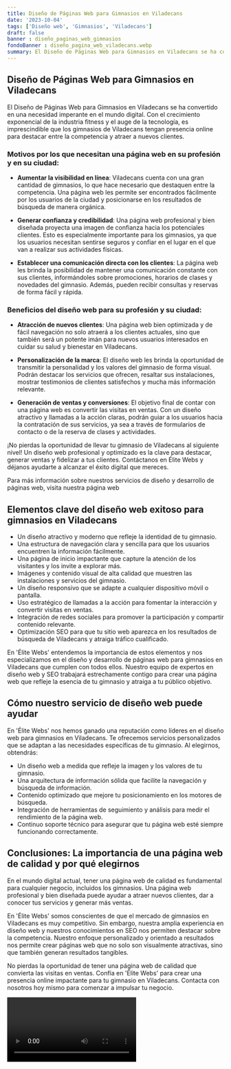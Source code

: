```yaml
---
title: Diseño de Páginas Web para Gimnasios en Viladecans
date: '2023-10-04'
tags: ['Diseño web', 'Gimnasios', 'Viladecans']
draft: false
banner : diseño_paginas_web_gimnasios
fondoBanner : diseño_pagina_web_viladecans.webp
summary: El Diseño de Páginas Web para Gimnasios en Viladecans se ha convertido en una necesidad imperante en el mundo digital. Con el crecimiento exponencial de la industria fitness y el auge de la tecnología, es imprescindible que los gimnasios de Viladecans tengan presencia online para destacar entre la competencia y atraer a nuevos clientes.
---
```


## Diseño de Páginas Web para Gimnasios en Viladecans

El Diseño de Páginas Web para Gimnasios en Viladecans se ha convertido en una necesidad imperante en el mundo digital. Con el crecimiento exponencial de la industria fitness y el auge de la tecnología, es imprescindible que los gimnasios de Viladecans tengan presencia online para destacar entre la competencia y atraer a nuevos clientes.

### Motivos por los que necesitan una página web en su profesión y en su ciudad:

- **Aumentar la visibilidad en línea**: Viladecans cuenta con una gran cantidad de gimnasios, lo que hace necesario que destaquen entre la competencia. Una página web les permite ser encontrados fácilmente por los usuarios de la ciudad y posicionarse en los resultados de búsqueda de manera orgánica.

- **Generar confianza y credibilidad**: Una página web profesional y bien diseñada proyecta una imagen de confianza hacia los potenciales clientes. Esto es especialmente importante para los gimnasios, ya que los usuarios necesitan sentirse seguros y confiar en el lugar en el que van a realizar sus actividades físicas.

- **Establecer una comunicación directa con los clientes**: La página web les brinda la posibilidad de mantener una comunicación constante con sus clientes, informándoles sobre promociones, horarios de clases y novedades del gimnasio. Además, pueden recibir consultas y reservas de forma fácil y rápida.

### Beneficios del diseño web para su profesión y su ciudad:

- **Atracción de nuevos clientes**: Una página web bien optimizada y de fácil navegación no solo atraerá a los clientes actuales, sino que también será un potente imán para nuevos usuarios interesados en cuidar su salud y bienestar en Viladecans.

- **Personalización de la marca**: El diseño web les brinda la oportunidad de transmitir la personalidad y los valores del gimnasio de forma visual. Podrán destacar los servicios que ofrecen, resaltar sus instalaciones, mostrar testimonios de clientes satisfechos y mucha más información relevante.

- **Generación de ventas y conversiones**: El objetivo final de contar con una página web es convertir las visitas en ventas. Con un diseño atractivo y llamadas a la acción claras, podrán guiar a los usuarios hacia la contratación de sus servicios, ya sea a través de formularios de contacto o de la reserva de clases y actividades.

¡No pierdas la oportunidad de llevar tu gimnasio de Viladecans al siguiente nivel! Un diseño web profesional y optimizado es la clave para destacar, generar ventas y fidelizar a tus clientes. Contáctanos en Élite Webs y déjanos ayudarte a alcanzar el éxito digital que mereces.

Para más información sobre nuestros servicios de diseño y desarrollo de páginas web, visita nuestra página web

<GifSeo />

<Cta />

## Elementos clave del diseño web exitoso para gimnasios en Viladecans

- Un diseño atractivo y moderno que refleje la identidad de tu gimnasio.
- Una estructura de navegación clara y sencilla para que los usuarios encuentren la información fácilmente.
- Una página de inicio impactante que capture la atención de los visitantes y los invite a explorar más.
- Imágenes y contenido visual de alta calidad que muestren las instalaciones y servicios del gimnasio.
- Un diseño responsivo que se adapte a cualquier dispositivo móvil o pantalla.
- Uso estratégico de llamadas a la acción para fomentar la interacción y convertir visitas en ventas.
- Integración de redes sociales para promover la participación y compartir contenido relevante.
- Optimización SEO para que tu sitio web aparezca en los resultados de búsqueda de Viladecans y atraiga tráfico cualificado.

En 'Élite Webs' entendemos la importancia de estos elementos y nos especializamos en el diseño y desarrollo de páginas web para gimnasios en Viladecans que cumplen con todos ellos. Nuestro equipo de expertos en diseño web y SEO trabajará estrechamente contigo para crear una página web que refleje la esencia de tu gimnasio y atraiga a tu público objetivo.

## Cómo nuestro servicio de diseño web puede ayudar

En 'Élite Webs' nos hemos ganado una reputación como líderes en el diseño web para gimnasios en Viladecans. Te ofrecemos servicios personalizados que se adaptan a las necesidades específicas de tu gimnasio. Al elegirnos, obtendrás:

- Un diseño web a medida que refleje la imagen y los valores de tu gimnasio.
- Una arquitectura de información sólida que facilite la navegación y búsqueda de información.
- Contenido optimizado que mejore tu posicionamiento en los motores de búsqueda.
- Integración de herramientas de seguimiento y análisis para medir el rendimiento de la página web.
- Continuo soporte técnico para asegurar que tu página web esté siempre funcionando correctamente.

## Conclusiones: La importancia de una página web de calidad y por qué elegirnos

En el mundo digital actual, tener una página web de calidad es fundamental para cualquier negocio, incluidos los gimnasios. Una página web profesional y bien diseñada puede ayudar a atraer nuevos clientes, dar a conocer tus servicios y generar más ventas.

En 'Élite Webs' somos conscientes de que el mercado de gimnasios en Viladecans es muy competitivo. Sin embargo, nuestra amplia experiencia en diseño web y nuestros conocimientos en SEO nos permiten destacar sobre la competencia. Nuestro enfoque personalizado y orientado a resultados nos permite crear páginas web que no solo son visualmente atractivas, sino que también generan resultados tangibles.

No pierdas la oportunidad de tener una página web de calidad que convierta las visitas en ventas. Confía en 'Élite Webs' para crear una presencia online impactante para tu gimnasio en Viladecans. Contacta con nosotros hoy mismo para comenzar a impulsar tu negocio.

<Video />

<CtaBot job='Gimnasios' city='Viladecans'/>

<Gmaps query='Viladecans+españa+maps' />